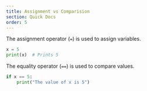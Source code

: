 ```yaml
---
title: Assignment vs Comparision
section: Quick Docs
order: 5
---
```


The assignment operator (`=`) is used to assign variables.

```python
x = 5
print(x)  # Prints 5
```

The equality operator (`==`) is used to compare values.

```python
if x == 5:
    print("The value of x is 5")
```
